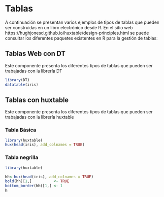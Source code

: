 # Tablas

A continuación se presentan varios ejemplos de tipos de tablas que pueden ser construidas en un libro electrónico desde R. En el sitio web https://hughjonesd.github.io/huxtable/design-principles.html se puede consultar los diferentes paquetes existentes en R para la gestión de tablas:


## Tablas Web con DT

Este componente presenta los diferentes tipos de tablas que pueden ser trabajadas con la librería DT

```r
library(DT)
datatable(iris)
```

## Tablas con huxtable

Este componente presenta los diferentes tipos de tablas que pueden ser trabajadas con la librería huxtable

### Tabla Básica
 
```r
library(huxtable)
hux(head(iris), add_colnames = TRUE)
```

### Tabla negrilla

```r
library(huxtable)

hh<-hux(head(iris), add_colnames = TRUE)
bold(hh)[1,]          <- TRUE
bottom_border(hh)[1,] <- 1
h
```

 
